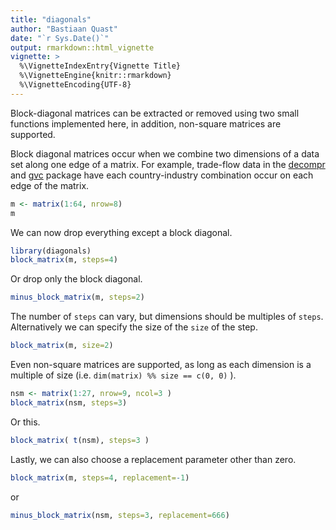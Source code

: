 ```yaml
---
title: "diagonals"
author: "Bastiaan Quast"
date: "`r Sys.Date()`"
output: rmarkdown::html_vignette
vignette: >
  %\VignetteIndexEntry{Vignette Title}
  %\VignetteEngine{knitr::rmarkdown}
  %\VignetteEncoding{UTF-8}
---
```


Block-diagonal matrices can be extracted or removed using two small functions implemented here, in addition, non-square matrices are supported.

Block diagonal matrices occur when we combine two dimensions of a data set along one edge of a matrix. For example, trade-flow data in the [decompr](http://cran.r-project.org/web/packages/decompr/index.html) and [gvc](http://cran.r-project.org/web/packages/gvc/index.html) package have each country-industry combination occur on each edge of the matrix.

```r
m <- matrix(1:64, nrow=8)
m
```

We can now drop everything except a block diagonal.

```r
library(diagonals)
block_matrix(m, steps=4)
```

Or drop only the block diagonal.

```r
minus_block_matrix(m, steps=2)
```

The number of `steps` can vary, but dimensions should be multiples of `steps`. Alternatively we can specify the size of the `size` of the step.

```r
block_matrix(m, size=2)
```

Even non-square matrices are supported, as long as each dimension is a multiple of size (i.e. `dim(matrix) %% size == c(0, 0)` ).

```r
nsm <- matrix(1:27, nrow=9, ncol=3 )
block_matrix(nsm, steps=3)
```

Or this.

```r
block_matrix( t(nsm), steps=3 )
```

Lastly, we can also choose a replacement parameter other than zero.

```r
block_matrix(m, steps=4, replacement=-1)
```

or 

```r
minus_block_matrix(nsm, steps=3, replacement=666)
```
